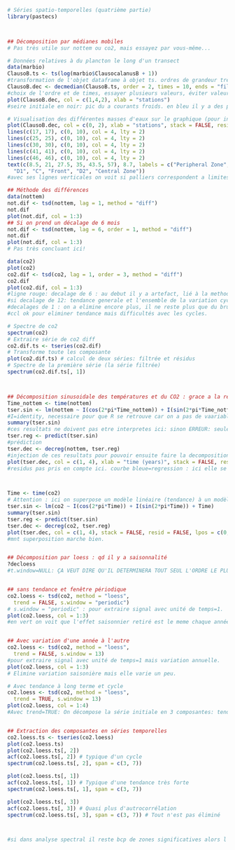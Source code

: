 ```r
# Séries spatio-temporelles (quatrième partie)
library(pastecs)



## Décomposition par médianes mobiles
# Pas très utile sur nottem ou co2, mais essayez par vous-même...

# Données relatives à du plancton le long d'un transect
data(marbio)
ClausoB.ts <- ts(log(marbio$ClausocalanusB + 1)) 
#transformation de l'objet dataframe à objet ts. ordres de grandeur trèès large entre les concentration faible et les plus fortes. on a des valeurs nulles donc on fait log+1, pour contrer cela. ici les observations se succedent bien le long du transectt==> ok:serie regulière.
ClausoB.dec <- decmedian(ClausoB.ts, order = 2, times = 10, ends = "fill")
#choix de l'ordre et de times, essayer plusieurs valeurs, éviter valeur trop importantes pour pas trop lisser la serie mais suffisant pour avoir une difference par rapport a la srie initiale. end=par defaut.
plot(ClausoB.dec, col = c(1,4,2), xlab = "stations")
#seire initiale en noir: pic du a courants froids. en bleu il y a des palliers: significatif? tester ici bas

# Visualisation des différentes masses d'eaux sur le graphique (pour interprétation)
plot(ClausoB.dec, col = c(0, 2), xlab = "stations", stack = FALSE, resid = FALSE)
lines(c(17, 17), c(0, 10), col = 4, lty = 2)
lines(c(25, 25), c(0, 10), col = 4, lty = 2)
lines(c(30, 30), c(0, 10), col = 4, lty = 2)
lines(c(41, 41), c(0, 10), col = 4, lty = 2)
lines(c(46, 46), c(0, 10), col = 4, lty = 2)
text(c(8.5, 21, 27.5, 35, 43.5, 57), 8.7, labels = c("Peripheral Zone",
  "D1", "C", "Front", "D2", "Central Zone"))
#avec ses lignes verticales on voit si palliers correspondent a limites entre differentes masses d'eau: ici oui: palliers significatifs."

## Méthode des différences
data(nottem)
not.dif <- tsd(nottem, lag = 1, method = "diff")
not.dif
plot(not.dif, col = 1:3)
## Si on prend un décalage de 6 mois
not.dif <- tsd(nottem, lag = 6, order = 1, method = "diff")
not.dif
plot(not.dif, col = 1:3)
# Pas très concluant ici!

data(co2)
plot(co2)
co2.dif <- tsd(co2, lag = 1, order = 3, method = "diff")
co2.dif
plot(co2.dif, col = 1:3)
#ligne rouge: decalage de 6 : au debut il y a artefact, lié à la methode elle meme. residus en vert: il reste quand meme une partie de la tendance
#si decalage de 12: tendance generale et l'ensemble de la variation cycliques sont eliminé de la ligne rouge et se retrouvent tous les deux dans les residus. dans ligne rouge il ne reste plus que du bruit.
#decalages de 1 : on a elimine encore plus, il ne reste plus que du bruit.
#ccl ok pour eliminer tendance mais difficultés avec les cycles.

# Spectre de co2
spectrum(co2)
# Extraire série de co2 diff
co2.dif.ts <- tseries(co2.dif)
# Transforme toute les composante
plot(co2.dif.ts) # calcul de deux séries: filtrée et résidus
# Spectre de la première série (la série filtrée)
spectrum(co2.dif.ts[, 1])



## Décomposition sinusoidale des températures et du CO2 : grace a la regression (lm)
Time_nottem <- time(nottem)
tser.sin <- lm(nottem ~ I(cos(2*pi*Time_nottem)) + I(sin(2*pi*Time_nottem)))
#I=identity, necessaire pour que R se retrouve car on a pas de vaariables cos, sin etc.., ainsi R sait qu'il s'agit de ligne de code.
summary(tser.sin)
#ces resultats ne doivent pas etre interpretes ici: sinon ERREUR: seulement le graphique est pertinent.
tser.reg <- predict(tser.sin)
#prédiction
tser.dec <- decreg(nottem, tser.reg)
#injection de ces resultats pour pouvoir ensuite faire la decomposition : on obtient objet tsd à la fin.
plot(tser.dec, col = c(1, 4), xlab = "time (years)", stack = FALSE, resid = FALSE, lpos = c(0, 4))
#residus pas pris en compte ici. courbe bleue=regression : ici elle se superpose bien à la série initiale.



Time <- time(co2)
# Attention : ici on superpose un modèle linéaire (tendance) à un modèle sinusoïdal (cycle), mais on aurait très bien pu éliminer la tendance d'abord ou complexifier le modèle lm: combiner signal sinusoidale avec une droite de tendance (ici bas: "+ Time").
tser.sin <- lm(co2 ~ I(cos(2*pi*Time)) + I(sin(2*pi*Time)) + Time)
summary(tser.sin)
tser.reg <- predict(tser.sin)
tser.dec <- decreg(co2, tser.reg)
plot(tser.dec, col = c(1, 4), stack = FALSE, resid = FALSE, lpos = c(0, 4))
#mnt superposition marche bien.


## Décomposition par loess : qd il y a saisonnalité
?decloess
#t.window=NULL: ÇA VEUT DIRE QU'IL DETERMINERA TOUT SEUL L'ORDRE LE PLUS ADÉQUAT POUR FILTRER==> DETERMINE TT SEUL LA TAILLE DE LA FENETRE.


## sans tendance et fenêtre périodique
co2.loess <- tsd(co2, method = "loess",
  trend = FALSE, s.window = "periodic")
# s.window = "periodic" : pour extraire signal avec unité de temps=1. 
plot(co2.loess, col = 1:3)
#en vert on voit que l'effet saisonnier retiré est le meme chaque année.


## Avec variation d'une année à l'autre
co2.loess <- tsd(co2, method = "loess",
  trend = FALSE, s.window = 13)
#pour extraire signal avec unité de temps=1 mais variation annuelle.
plot(co2.loess, col = 1:3)
# Elimine variation saisonière mais elle varie un peu.

# Avec tendance à long terme et cycle
co2.loess <- tsd(co2, method = "loess",
  trend = TRUE, s.window = 13)
plot(co2.loess, col = 1:4)
#Avec trend=TRUE: On décompose la série initiale en 3 composantes: tendance, cycle et résidus. signal en rouge : le plus lisse possible, effet de bruit bien enlevé.


## Extraction des composantes en séries temporelles
co2.loess.ts <- tseries(co2.loess)
plot(co2.loess.ts)
plot(co2.loess.ts[, 2])
acf(co2.loess.ts[, 2]) # typique d'un cycle
spectrum(co2.loess.ts[, 2], span = c(3, 7))

plot(co2.loess.ts[, 1])
acf(co2.loess.ts[, 1]) # Typique d'une tendance très forte
spectrum(co2.loess.ts[, 1], span = c(3, 7))

plot(co2.loess.ts[, 3])
acf(co2.loess.ts[, 3]) # Quasi plus d'autrocorrélation
spectrum(co2.loess.ts[, 3], span = c(3, 7)) # Tout n'est pas éliminé



#si dans analyse spectral il reste bcp de zones significatives alors l'analyse n a pas bien marché. idealement ACF non significatif. Lissage bie fait: pas de pics non expliqués.
```

